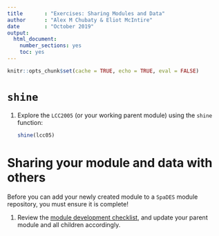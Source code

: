 ```yaml
---
title       : "Exercises: Sharing Modules and Data"
author      : "Alex M Chubaty & Eliot McIntire"
date        : "October 2019"
output: 
  html_document: 
    number_sections: yes
    toc: yes
---
```


```r
knitr::opts_chunk$set(cache = TRUE, echo = TRUE, eval = FALSE)
```

# `shine`

1. Explore the `LCC2005` (or your working parent module) using the `shine` function:

    ```r
    shine(lcc05)
    ```

# Sharing your module and data with others

Before you can add your newly created module to a `SpaDES` module repository, you must ensure it is complete!

1. Review the [module development checklist](https://github.com/PredictiveEcology/SpaDES/wiki/Getting-Started-Guide#module-development-checklist), and update your parent module and all children accordingly.
